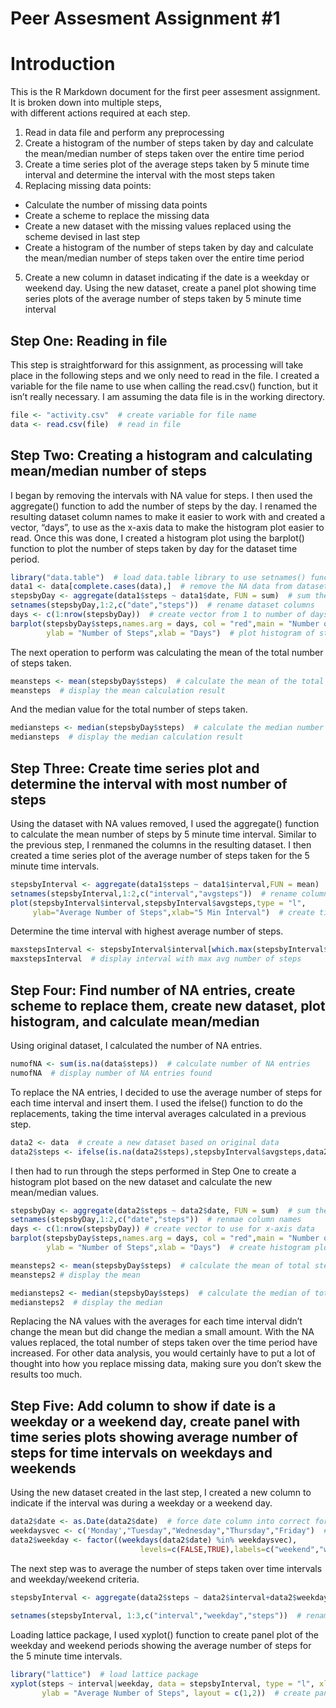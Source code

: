 Peer Assesment Assignment #1
============================

# Introduction

This is the R Markdown document for the first peer assesment assignment. It is broken down into multiple steps,  
with different actions required at each step.

1. Read in data file and perform any preprocessing
2. Create a histogram of the number of steps taken by day and calculate the mean/median number of steps taken over the entire time period
3. Create a time series plot of the average steps taken by 5 minute time interval and determine the interval with the most steps taken
4. Replacing missing data points:
- Calculate the number of missing data points
- Create a scheme to replace the missing data
- Create a new dataset with the missing values replaced using the scheme devised in last step
- Create a histogram of the number of steps taken by day and calculate the mean/median number of steps taken over the entire time period
5. Create a new column in dataset indicating if the date is a weekday or weekend day. Using the new dataset, create a panel plot showing time series plots of the average number of steps taken by 5 minute time interval

## Step One: Reading in file

This step is straightforward for this assignment, as processing will take place in the following steps and we only need to read in the file. I created a variable for the file name to use when calling the read.csv() function, but it isn't really necessary. I am assuming the data file is in the working directory.

```r
file <- "activity.csv"  # create variable for file name
data <- read.csv(file)  # read in file
```

## Step Two: Creating a histogram and calculating mean/median number of steps

I began by removing the intervals with NA value for steps. I then used the aggregate() function to add the number of steps by the day. I renamed the resulting dataset column names to make it easier to work with and created a vector, "days", to use as the x-axis data to make the histogram plot easier to read. Once this was done, I created a histogram plot using the barplot() function to plot the number of steps taken by day for the dataset time period.

```r
library("data.table")  # load data.table library to use setnames() function
data1 <- data[complete.cases(data),]  # remove the NA data from dataset and put in new dataset
stepsbyDay <- aggregate(data1$steps ~ data1$date, FUN = sum)  # sum the number of steps by date
setnames(stepsbyDay,1:2,c("date","steps"))  # rename dataset columns
days <- c(1:nrow(stepsbyDay))  # create vector from 1 to number of days in dataset to use for x-axis data
barplot(stepsbyDay$steps,names.arg = days, col = "red",main = "Number of Steps Taken by Day",
        ylab = "Number of Steps",xlab = "Days")  # plot histogram of steps taken per day
```

The next operation to perform was calculating the mean of the total number of steps taken.

```r
meansteps <- mean(stepsbyDay$steps)  # calculate the mean of the total number of steps
meansteps  # display the mean calculation result
```

And the median value for the total number of steps taken.

```r
mediansteps <- median(stepsbyDay$steps)  # calculate the median number of total steps taken
mediansteps  # display the median calculation result
```


## Step Three: Create time series plot and determine the interval with most number of steps

Using the dataset with NA values removed, I used the aggregate() function to calculate the mean number of steps by 5 minute time interval. Similar to the previous step, I renmaned the columns in the resulting dataset. I then created a time series plot of the average number of steps taken for the 5 minute time intervals.

```r
stepsbyInterval <- aggregate(data1$steps ~ data1$interval,FUN = mean)  # average the steps taken over time intervals
setnames(stepsbyInterval,1:2,c("interval","avgsteps"))  # rename column names
plot(stepsbyInterval$interval,stepsbyInterval$avgsteps,type = "l",
     ylab="Average Number of Steps",xlab="5 Min Interval")  # create time series plot
```

Determine the time interval with highest average number of steps.

```r
maxstepsInterval <- stepsbyInterval$interval[which.max(stepsbyInterval$avgsteps)]  # find interval with max avg
maxstepsInterval  # display interval with max avg number of steps
```


## Step Four: Find number of NA entries, create scheme to replace them, create new dataset, plot histogram, and calculate mean/median

Using original dataset, I calculated the number of NA entries.

```r
numofNA <- sum(is.na(data$steps))  # calculate number of NA entries
numofNA  # display number of NA entries found
```

To replace the NA entries, I decided to use the average number of steps for each time interval and insert them. I used the ifelse() function to do the replacements, taking the time interval averages calculated in a previous step.

```r
data2 <- data  # create a new dataset based on original data
data2$steps <- ifelse(is.na(data2$steps),stepsbyInterval$avgsteps,data2$steps)  # replace NA entries
```

I then had to run through the steps performed in Step One to create a histogram plot based on the new dataset and calculate the new mean/median values.

```r
stepsbyDay <- aggregate(data2$steps ~ data2$date, FUN = sum)  # sum the number of steps by day
setnames(stepsbyDay,1:2,c("date","steps"))  # renmae column names
days <- c(1:nrow(stepsbyDay)) # create vector to use for x-axis data
barplot(stepsbyDay$steps,names.arg = days, col = "red",main = "Number of Steps Taken by Day",
        ylab = "Number of Steps",xlab = "Days")  # create histogram plot of new dataset
```

```r
meansteps2 <- mean(stepsbyDay$steps)  # calculate the mean of total steps taken
meansteps2 # display the mean 
```

```r
mediansteps2 <- median(stepsbyDay$steps)  # calculate the median of total steps taken
mediansteps2  # display the median
```

Replacing the NA values with the averages for each time interval didn't change the mean but did change the median a small amount. With the NA values replaced, the total number of steps taken over the time period have increased. For other data analysis, you would certainly have to put a lot of thought into how you replace missing data, making sure you don't skew the results too much.


## Step Five: Add column to show if date is a weekday or a weekend day, create panel with time series plots showing average number of steps for time intervals on weekdays and weekends

Using the new dataset created in the last step, I created a new column to indicate if the interval was during a weekday or a weekend day.

```r
data2$date <- as.Date(data2$date)  # force date column into correct format
weekdaysvec <- c('Monday',"Tuesday","Wednesday","Thursday","Friday")  # create a vector to identify the weekdays
data2$weekday <- factor((weekdays(data2$date) %in% weekdaysvec),
                             levels=c(FALSE,TRUE),labels=c("weekend","weekday")) # create new column
```

The next step was to average the number of steps taken over time intervals and weekday/weekend criteria.

```r
stepsbyInterval <- aggregate(data2$steps ~ data2$interval+data2$weekday, FUN = mean)  # find avg over interval and
                                                                                      # weekday/weekend
setnames(stepsbyInterval, 1:3,c("interval","weekday","steps"))  # rename column names
```

Loading lattice package, I used xyplot() function to create panel plot of the weekday and weekend periods showing the average number of steps for the 5 minute time intervals.

```r
library("lattice")  # load lattice package
xyplot(steps ~ interval|weekday, data = stepsbyInterval, type = "l", xlab = "5 Min Interval", 
       ylab = "Average Number of Steps", layout = c(1,2))  # create panel of time series plots
```
